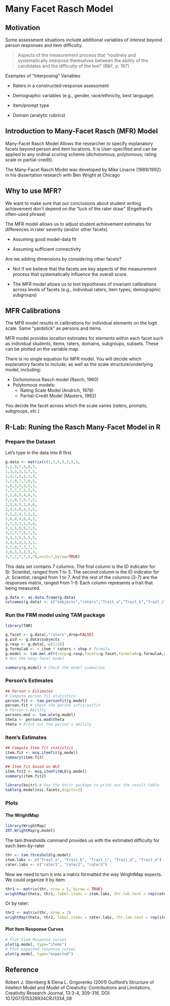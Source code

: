 # Many Facet Rasch Model

## Motivation

Some assessment situations include additional variables of interest beyond person responses and item difficulty.

> Aspects of the measurement process that “routinely and systematically interpose themselves between the ability of the candidates and the difficulty of the test” (B&F, p. 167)

Examples of “Interposing” Variables

- Raters in a constructed-response assessment

- Demographic variables (e.g., gender, race/ethnicity, best language)

- Item/prompt type

- Domain (analytic rubrics)

## Introduction to Many-Facet Rasch (MFR) Model

Many-Facet Rasch Model Allows the researcher to specify explanatory facets beyond person and item locations. It is User-specified and can be applied to any ordinal scoring scheme (dichotomous, polytomous; rating scale or partial-credit). 

The Many-Facet Rasch Model was developed by Mike Linacre (1989/1992) in his dissertation research with Ben Wright at Chicago

## Why to use MFR?

We want to make sure that our conclusions about student writing achievement don’t depend on the “luck of the rater draw” (Engelhard’s often-used phrase)

The MFR model allows us to adjust student achievement estimates for differences in rater severity (and/or other facets).

- Assuming good model-data fit

- Assuming sufficient connectivity

Are we adding dimensions by considering other facets?

- Not if we believe that the facets are key aspects of the measurement process that systematically influence the overall score.

- The MFR model allows us to test hypotheses of invariant calibrations across levels of facets (e.g., individual raters, item types, demographic subgroups)

## MFR Calibrations

The MFR model results in calibrations for individual elements on the logit scale.
Same “yardstick” as persons and items.

MFR model provides location estimates for elements within each facet such as individual students, items, raters, domains, subgroups, subsets. These can be plotted on the variable map.

There is no single equation for MFR model. You will decide which explanatory facets to include, as well as the scale structure/underlying model, including:

- Dichotomous Rasch model (Rasch, 1960)
- Polytomous models:
  - Rating Scale Model (Andrich, 1978)
  - Partial-Credit Model (Masters, 1982)

You decide the facet across which the scale varies (raters, prompts, subgroups, etc.)

## R-Lab: Runing the Rasch Many-Facet Model in R

### Prepare the Dataset

Let's type in the data into R first.

```r
g.data <- matrix(c(1,1,5,5,3,5,3,
1,2,9,7,5,8,5,
1,3,3,3,3,7,1,
1,4,7,3,1,3,3,
1,5,9,7,7,8,5,
1,6,3,5,3,5,1,
1,7,7,7,5,5,5,
2,1,6,5,4,6,3,
2,2,8,7,5,7,2,
2,3,4,5,3,6,6,
2,4,5,6,4,5,5,
2,5,2,4,3,2,3,
2,6,4,4,6,4,2,
2,7,3,3,5,5,4,
3,1,5,5,5,7,3,
3,2,7,7,5,7,5,
3,3,3,5,5,5,5,
3,4,5,3,3,3,1,
3,5,9,7,7,7,7,
3,6,3,3,3,5,3,
3,7,7,7,7,5,7),ncol=7,byrow=TRUE)
```

This data set contains 7 columns. The first column is the ID indicator for Sr. Scientist, ranged from 1 to 3. The second column is the ID indicator for Jr. Scientist, ranged from 1 to 7. And the rest of the columns (3-7) are the responses matrix, ranged from 1-9. Each column represents a trait that being measured.

```r
g.data <- as.data.frame(g.data)
colnames(g.data) <- c("subjects","raters","Trait_a","Trait_b","Trait_c","Trait_d","Trait_e")
```

### Run the FRM model using TAM package

```r
library(TAM)
```

```r
g.facet <- g.data[,"raters",drop=FALSE]
g.pid <- g.data$subjects
g.resp <- g.data[,-c(1:2)]
g.formulaA <- ~ item * raters + step # formula
g.model <- tam.mml.mfr(resp=g.resp,facets=g.facet,formulaA=g.formulaA,pid=g.pid)
# Run the many-facet model
```

```r
summary(g.model) # Check the model summaries
```

### Person's Estimates
```r
## Person's Estimates
# Compute person fit statistics
person.fit <- tam.personfit(g.model)
person.fit # Check the person infit/outfit
# Person's Ability
persons.mod <- tam.wle(g.model)
theta <- persons.mod$theta
theta # Print out the person's ability
```

### Item's Estimates
```r
## Compute Item fit statistics
item.fit <- msq.itemfit(g.model)
summary(item.fit)

## Item fit based on WLE 
item.fit2 <- msq.itemfitWLE(g.model)
summary(item.fit2)

library(knitr) # Use the knitr package to print out the result table
kable(g.model$xsi.facets,digits=2)
```

### Plots

#### The WrightMap 

```r
library(WrightMap)
IRT.WrightMap(g.model)
```

The tam.thresholds command provides us with the estimated difficulty for each item-by-rater 

```r
thr <- tam.threshold(g.model)
item.labs <- c("Trait_a", "Trait_b", "Trait_c", "Trait_d", "Trait_e")
rater.labs <- c("rater1", "rater2", "rater3")
```

Now we need to turn it into a matrix formatted the way WrightMap expects. We could organize it by item:

```r
thr1 <- matrix(thr, nrow = 5, byrow = TRUE)
wrightMap(theta, thr1, label.items = item.labs, thr.lab.text = rep(rater.labs, each = 5))
```

Or by rater:

```r
thr2 <- matrix(thr, nrow = 3)
wrightMap(theta, thr2, label.items = rater.labs, thr.lab.text = rep(item.labs,  each = 3), axis.items = "Raters")
```
#### Plot Item Response Curves

```r
# Plot Item Response curves
plot(g.model, type="items")
# Plot expected response curves
plot(g.model, type="expected")
```

## Reference

Robert J. Sternberg & Elena L. Grigorenko (2001) Guilford's Structure of Intellect Model and Model of Creativity: Contributions and Limitations, Creativity Research Journal, 13:3-4, 309-316, DOI: 10.1207/S15326934CRJ1334_08



